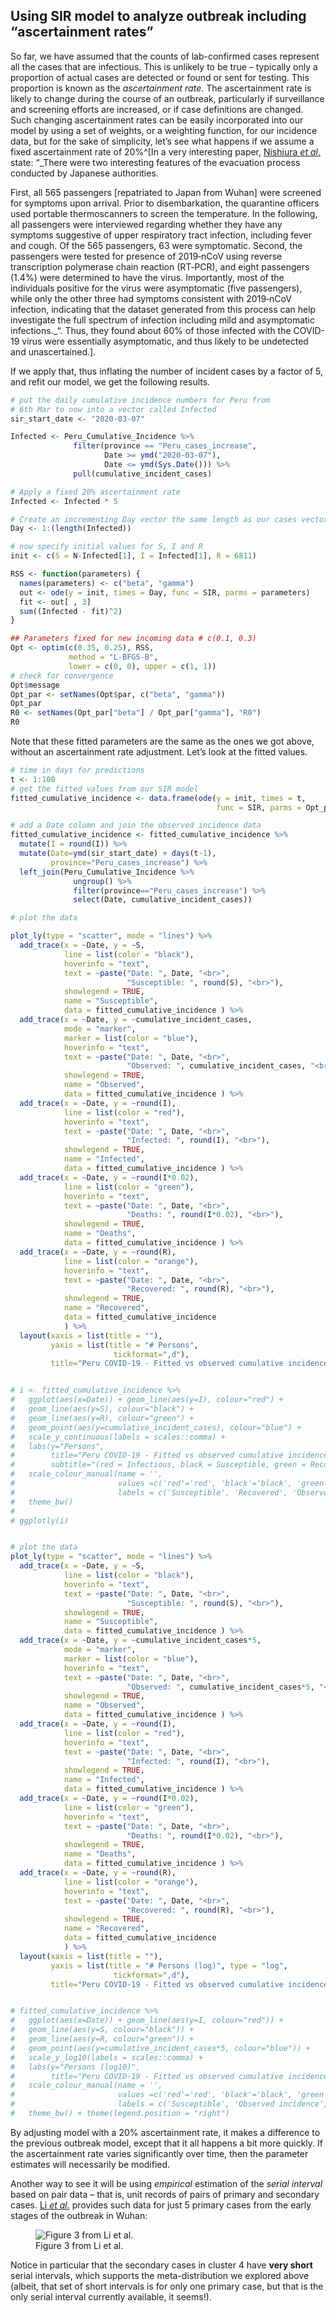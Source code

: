 ## Using SIR model to analyze outbreak including "ascertainment rates"

So far, we have assumed that the counts of lab-confirmed cases represent all the cases that are infectious. This is unlikely to be true -- typically only a proportion of actual cases are detected or found or sent for testing. This proportion is known as the _ascertainment rate_. The ascertainment rate is likely to change during the course of an outbreak, particularly if surveillance and screening efforts are increased, or if case definitions are changed. Such changing ascertainment rates can be easily incorporated into our model by using a set of weights, or a weighting function, for our incidence data, but for the sake of simplicity, let's see what happens if we assume a fixed ascertainment rate of 20%^[In a very interesting paper, [Nishiura _et al_.](https://doi.org/10.3390/jcm9020419) state: "_There were two interesting features of the evacuation process conducted by Japanese authorities. 

First, all 565 passengers [repatriated to Japan from Wuhan] were screened for symptoms upon arrival. Prior to disembarkation, the quarantine officers used portable thermoscanners to screen the temperature. In the following, all passengers were interviewed regarding whether they have any symptoms suggestive of upper respiratory tract infection, including fever and cough. Of the 565 passengers, 63 were symptomatic. Second, the passengers were tested for presence of 2019‐nCoV using reverse transcription polymerase chain reaction (RT‐PCR), and eight passengers (1.4%) were determined to have the virus. Importantly, most of the individuals positive for the virus were asymptomatic (five passengers), while only the other three had symptoms consistent with 2019‐nCoV infection, indicating that the dataset generated from this process can help investigate the full spectrum of infection including mild and asymptomatic infections._". Thus, they found about 60% of those infected with the COVID-19 virus were essentially asymptomatic, and thus likely to be undetected and unascertained.]. 

If we apply that, thus inflating the number of incident cases by a factor of 5, and refit our model, we get the following results.

```r
# put the daily cumulative incidence numbers for Peru from 
# 6th Mar to now into a vector called Infected
sir_start_date <- "2020-03-07"

Infected <- Peru_Cumulative_Incidence %>%
              filter(province == "Peru_cases_increase",
                     Date >= ymd("2020-03-07"),
                     Date <= ymd(Sys.Date())) %>%
              pull(cumulative_incident_cases)

# Apply a fixed 20% ascertainment rate
Infected <- Infected * 5

# Create an incrementing Day vector the same length as our cases vector
Day <- 1:(length(Infected))

# now specify initial values for S, I and R
init <- c(S = N-Infected[1], I = Infected[1], R = 6811)

RSS <- function(parameters) {
  names(parameters) <- c("beta", "gamma")
  out <- ode(y = init, times = Day, func = SIR, parms = parameters)
  fit <- out[ , 3]
  sum((Infected - fit)^2)
}

## Parameters fixed for new incoming data # c(0.1, 0.3)
Opt <- optim(c(0.35, 0.25), RSS, 
             method = "L-BFGS-B", 
             lower = c(0, 0), upper = c(1, 1)) 
# check for convergence
Opt$message
Opt_par <- setNames(Opt$par, c("beta", "gamma"))
Opt_par
R0 <- setNames(Opt_par["beta"] / Opt_par["gamma"], "R0")
R0
```

Note that these fitted parameters are the same as the ones we got above, without an ascertainment rate adjustment. Let's look at the fitted values.

```r
# time in days for predictions
t <- 1:100
# get the fitted values from our SIR model
fitted_cumulative_incidence <- data.frame(ode(y = init, times = t, 
                                              func = SIR, parms = Opt_par))

# add a Date column and join the observed incidence data
fitted_cumulative_incidence <- fitted_cumulative_incidence %>%
  mutate(I = round(I)) %>%
  mutate(Date=ymd(sir_start_date) + days(t-1),
         province="Peru_cases_increase") %>%
  left_join(Peru_Cumulative_Incidence %>% 
              ungroup() %>%
              filter(province=="Peru_cases_increase") %>%
              select(Date, cumulative_incident_cases))

# plot the data

plot_ly(type = "scatter", mode = "lines") %>%
  add_trace(x = ~Date, y = ~S,
            line = list(color = "black"),
            hoverinfo = "text",
            text = ~paste("Date: ", Date, "<br>",
                          "Susceptible: ", round(S), "<br>"),
            showlegend = TRUE,
            name = "Susceptible",
            data = fitted_cumulative_incidence ) %>%
  add_trace(x = ~Date, y = ~cumulative_incident_cases,
            mode = "marker",
            marker = list(color = "blue"),
            hoverinfo = "text",
            text = ~paste("Date: ", Date, "<br>",
                          "Observed: ", cumulative_incident_cases, "<br>"),
            showlegend = TRUE,
            name = "Observed",
            data = fitted_cumulative_incidence ) %>%
  add_trace(x = ~Date, y = ~round(I),
            line = list(color = "red"),
            hoverinfo = "text",
            text = ~paste("Date: ", Date, "<br>",
                          "Infected: ", round(I), "<br>"),
            showlegend = TRUE,
            name = "Infected",
            data = fitted_cumulative_incidence ) %>%
  add_trace(x = ~Date, y = ~round(I*0.02),
            line = list(color = "green"),
            hoverinfo = "text",
            text = ~paste("Date: ", Date, "<br>",
                          "Deaths: ", round(I*0.02), "<br>"),
            showlegend = TRUE,
            name = "Deaths",
            data = fitted_cumulative_incidence ) %>%
  add_trace(x = ~Date, y = ~round(R),
            line = list(color = "orange"),
            hoverinfo = "text",
            text = ~paste("Date: ", Date, "<br>",
                          "Recovered: ", round(R), "<br>"),
            showlegend = TRUE,
            name = "Recovered",
            data = fitted_cumulative_incidence
            ) %>%
  layout(xaxis = list(title = ""),
         yaxis = list(title = "# Persons",
                       tickformat=",d"),
         title="Peru COVID-19 - Fitted vs observed cumulative incidence at 20% ascertainment" )


# i <- fitted_cumulative_incidence %>%
#   ggplot(aes(x=Date)) + geom_line(aes(y=I), colour="red") +
#   geom_line(aes(y=S), colour="black") +
#   geom_line(aes(y=R), colour="green") +
#   geom_point(aes(y=cumulative_incident_cases), colour="blue") +
#   scale_y_continuous(labels = scales::comma) +
#   labs(y="Persons", 
#        title="Peru COVID-19 - Fitted vs observed cumulative incidence at 20% ascertainment",
#        subtitle="(red = Infectious, black = Susceptible, green = Recovered, blue = Observed incidence") +
#   scale_colour_manual(name = '', 
#                       values =c('red'='red', 'black'='black', 'green'='green', 'blue'='blue'), 
#                       labels = c('Susceptible', 'Recovered', 'Observed incidence', 'Infectious')) +
#   theme_bw()
# 
# ggplotly(i)


# plot the data
plot_ly(type = "scatter", mode = "lines") %>%
  add_trace(x = ~Date, y = ~S,
            line = list(color = "black"),
            hoverinfo = "text",
            text = ~paste("Date: ", Date, "<br>",
                          "Susceptible: ", round(S), "<br>"),
            showlegend = TRUE,
            name = "Susceptible",
            data = fitted_cumulative_incidence ) %>%
  add_trace(x = ~Date, y = ~cumulative_incident_cases*5,
            mode = "marker",
            marker = list(color = "blue"),
            hoverinfo = "text",
            text = ~paste("Date: ", Date, "<br>",
                          "Observed: ", cumulative_incident_cases*5, "<br>"),
            showlegend = TRUE,
            name = "Observed",
            data = fitted_cumulative_incidence ) %>%
  add_trace(x = ~Date, y = ~round(I),
            line = list(color = "red"),
            hoverinfo = "text",
            text = ~paste("Date: ", Date, "<br>",
                          "Infected: ", round(I), "<br>"),
            showlegend = TRUE,
            name = "Infected",
            data = fitted_cumulative_incidence ) %>%
  add_trace(x = ~Date, y = ~round(I*0.02),
            line = list(color = "green"),
            hoverinfo = "text",
            text = ~paste("Date: ", Date, "<br>",
                          "Deaths: ", round(I*0.02), "<br>"),
            showlegend = TRUE,
            name = "Deaths",
            data = fitted_cumulative_incidence ) %>%
  add_trace(x = ~Date, y = ~round(R),
            line = list(color = "orange"),
            hoverinfo = "text",
            text = ~paste("Date: ", Date, "<br>",
                          "Recovered: ", round(R), "<br>"),
            showlegend = TRUE,
            name = "Recovered",
            data = fitted_cumulative_incidence
            ) %>%
  layout(xaxis = list(title = ""),
         yaxis = list(title = "# Persons (log)", type = "log",
                       tickformat=",d"),
         title="Peru COVID-19 - Fitted vs observed cumulative incidence at 20% ascertainment" )


# fitted_cumulative_incidence %>%
#   ggplot(aes(x=Date)) + geom_line(aes(y=I, colour="red")) +
#   geom_line(aes(y=S, colour="black")) +
#   geom_line(aes(y=R, colour="green")) +
#   geom_point(aes(y=cumulative_incident_cases*5, colour="blue")) +
#   scale_y_log10(labels = scales::comma) +
#   labs(y="Persons (log10)",
#        title="Peru COVID-19 - Fitted vs observed cumulative incidence at 20% ascertainment") +
#   scale_colour_manual(name = '',
#                       values =c('red'='red', 'black'='black', 'green'='green', 'blue'='blue'),
#                       labels = c('Susceptible', 'Observed incidence', 'Recovered', 'Infectious')) +
#   theme_bw() + theme(legend.position = "right")

```

By adjusting model with a 20% ascertainment rate, it makes a difference to the previous outbreak model, except that it all happens a bit more quickly. If the ascertainment rate varies significantly over time, then the parameter estimates will necessarily be modified.

Another way to see it will be using _empirical_ estimation of the _serial interval_ based on pair data -- that is, unit records of pairs of primary and secondary cases. [Li _et al._](https://www.nejm.org/doi/full/10.1056/NEJMoa2001316) provides such data for just 5 primary cases from the early stages of the outbreak in Wuhan:

![Figure 3 from Li et al.](fig/Li_et_al_fig3.png)

Notice in particular that the secondary cases in cluster 4 have **very short** serial intervals, which supports the meta-distribution we explored above (albeit, that set of short intervals is for only one primary case, but that is the only serial interval currently available, it seems!).